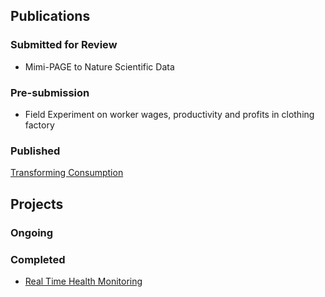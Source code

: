 ## Publications {.tabset}

### Submitted for Review
 - Mimi-PAGE to Nature Scientific Data

### Pre-submission
 - Field Experiment on worker wages, productivity and profits in clothing factory

### Published
[Transforming Consumption](http://www.annualreviews.org/doi/abs/10.1146/annurev-environ-102014-021224)

## Projects{.tabset}

### Ongoing
### Completed
 * [Real Time Health Monitoring](https://www.fairtechcollective.org/experiments/)
 